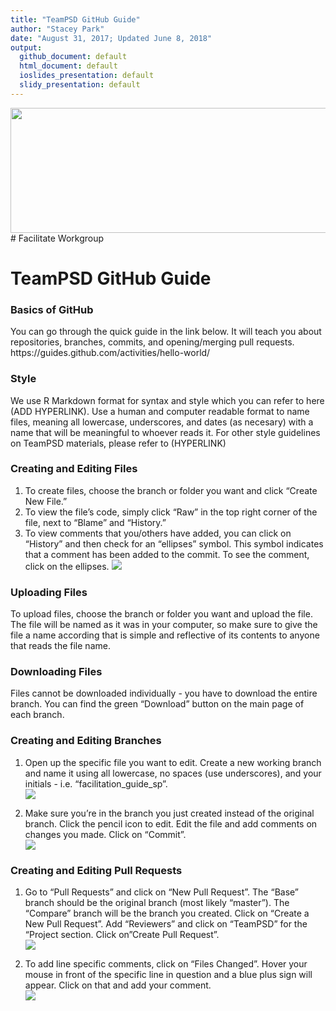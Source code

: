 ```yaml
---
title: "TeamPSD GitHub Guide"
author: "Stacey Park"
date: "August 31, 2017; Updated June 8, 2018"
output:
  github_document: default
  html_document: default
  ioslides_presentation: default
  slidy_presentation: default
---
```

<img src = "https://github.com/lzim/teampsd/blob/teampsd_style/teampsd_logo/team_psd_logo_sm.png"
     height = "200" width = "600">  
# Facilitate Workgroup

# TeamPSD GitHub Guide  

### **Basics of GitHub**  
You can go through the quick guide in the link below. It will teach you about repositories, branches, commits, and opening/merging pull requests.  
https://guides.github.com/activities/hello-world/

### **Style**
We use R Markdown format for syntax and style which you can refer to here (ADD HYPERLINK). Use a human and computer readable format to name files, meaning all lowercase, underscores, and dates (as necesary) with a name that will be meaningful to whoever reads it. For other style guidelines on TeamPSD materials, please refer to (HYPERLINK)  

### **Creating and Editing Files**  
1. To create files, choose the branch or folder you want and click "Create New File."  
2. To view the file's code, simply click "Raw" in the top right corner of the file, next to "Blame" and "History."  
3. To view comments that you/others have added, you can click on "History" and then check for an "ellipses" symbol. This symbol indicates that a comment has been added to the commit. To see the comment, click on the ellipses. 
![](https://raw.githubusercontent.com/lzim/teampsd/videos/github_workflow_5.gif)  

### **Uploading Files**  
To upload files, choose the branch or folder you want and upload the file. The file will be named as it was in your computer, so make sure to give the file a name according that is simple and reflective of its contents to anyone that reads the file name.  

### **Downloading Files**  
Files cannot be downloaded individually - you have to download the entire branch.  You can find the green "Download" button on the main page of each branch.

### **Creating and Editing Branches**
1. Open up the specific file you want to edit.  Create a new working branch and name it using all lowercase, no spaces (use underscores), and your initials - i.e. "facilitation_guide_sp".    
![](https://raw.githubusercontent.com/lzim/teampsd/videos/github_workflow_1.gif)  

2. Make sure you're in the branch you just created instead of the original branch.  Click the pencil icon to edit.  Edit the file and add comments on changes you made.  Click on "Commit".  
![](https://raw.githubusercontent.com/lzim/teampsd/videos/github_workflow_2.gif)  

### **Creating and Editing Pull Requests**
1. Go to "Pull Requests" and click on "New Pull Request". The "Base" branch should be the original branch (most likely "master").  The "Compare" branch will be the branch you created. Click on "Create a New Pull Request".  Add "Reviewers" and click on "TeamPSD" for the "Project section. Click on "Create Pull Request".   
![](https://raw.githubusercontent.com/lzim/teampsd/videos/github_workflow_3.gif)  

2. To add line specific comments, click on "Files Changed".  Hover your mouse in front of the specific line in question and a blue plus sign will appear.  Click on that and add your comment.  
![](https://raw.githubusercontent.com/lzim/teampsd/videos/github_workflow_4.gif) 
